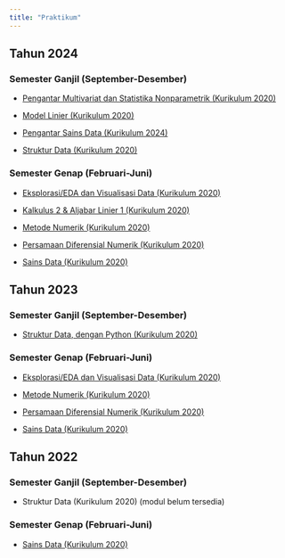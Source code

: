 ```yaml
---
title: "Praktikum"
---
```


## Tahun 2024

### Semester Ganjil (September-Desember)

* [Pengantar Multivariat dan Statistika Nonparametrik (Kurikulum 2020)](modulprak/2024/ganjil/pengmul-nonpar/pengmulnonpar2024.qmd)

* [Model Linier (Kurikulum 2020)](modulprak/2024/ganjil/molin/molin2024.qmd)

* [Pengantar Sains Data (Kurikulum 2024)](modulprak/2024/ganjil/psd/psd2024.qmd)

* [Struktur Data (Kurikulum 2020)](modulprak/2024/ganjil/strukdat/strukdat2024.qmd)

### Semester Genap (Februari-Juni)

* [Eksplorasi/EDA dan Visualisasi Data (Kurikulum 2020)](modulprak/2024/genap/eda/eda2024genap.qmd)

* [Kalkulus 2 & Aljabar Linier 1 (Kurikulum 2020)](modulprak/2024/genap/kalkulin/kalkulin2024genap.qmd)

* [Metode Numerik (Kurikulum 2020)](modulprak/2024/genap/metnum/metnum2024genap.qmd)

* [Persamaan Diferensial Numerik (Kurikulum 2020)](modulprak/2024/genap/pdnum/pdnum2024genap.qmd)

* [Sains Data (Kurikulum 2020)](modulprak/2024/genap/saindat/saindat2024genap.qmd)

## Tahun 2023

### Semester Ganjil (September-Desember)

* [Struktur Data, dengan Python (Kurikulum 2020)](modulprak/2023/ganjil/strukdat_py/strukdat2023.qmd)

### Semester Genap (Februari-Juni)

* [Eksplorasi/EDA dan Visualisasi Data (Kurikulum 2020)](modulprak/2023/genap/eda/eda2023genap.qmd)

* [Metode Numerik (Kurikulum 2020)](modulprak/2023/genap/metnum/metnum2023genap.qmd)

* [Persamaan Diferensial Numerik (Kurikulum 2020)](modulprak/2023/genap/pdnum/pdnum2023.qmd)

* [Sains Data (Kurikulum 2020)](modulprak/2023/genap/sainsdata/sainsdata2023.qmd)

## Tahun 2022

### Semester Ganjil (September-Desember)

* Struktur Data (Kurikulum 2020) (modul belum tersedia)

### Semester Genap (Februari-Juni)

* [Sains Data (Kurikulum 2020)](modulprak/2022/genap/saindat/saindat2022genap.qmd)
